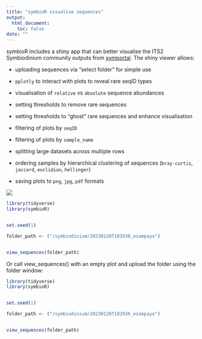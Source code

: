 ```yaml
---
title: "symbioR visualise sequences"
output: 
  html_document:
    toc: false
date: ""
---
```


symbioR includes a shiny app that can better visualise the ITS2 Symbiodinium community outputs from [symportal](http://symportal.org). The shiny viewer allows:

-   uploading sequences via "select folder" for simple use

-   `pplotly` to interact with plots to reveal rare seqID types

-   visualisation of `relative` vs `absolute` sequence abundances

-   setting thresholds to remove rare sequences

-   setting thresholds to "ghost" rare sequences and enhance visualisation

-   filtering of plots by `seqID`

-   filtering of plots by `sample_name`

-   splitting large datasets across multiple rows

-   ordering samples by hierarchical clustering of sequences (`bray-curtis`, `jaccard`, `euclidian`, `hellinger`)

-   saving plots to `png`, `jpg`, `pdf` formats

![](images/symbioR_viewer.png)

```r
library(tidyverse)
library(symbioR)


set.seed(1)

folder_path <- ("/symbiodinium/20230120T102936_esampayo")


view_sequences(folder_path)
```

Or call view_sequences() with an empty plot and upload the folder using the folder window:

```r
library(tidyverse)
library(symbioR)


set.seed(1)

folder_path <- ("/symbiodinium/20230120T102936_esampayo")


view_sequences(folder_path)

```
